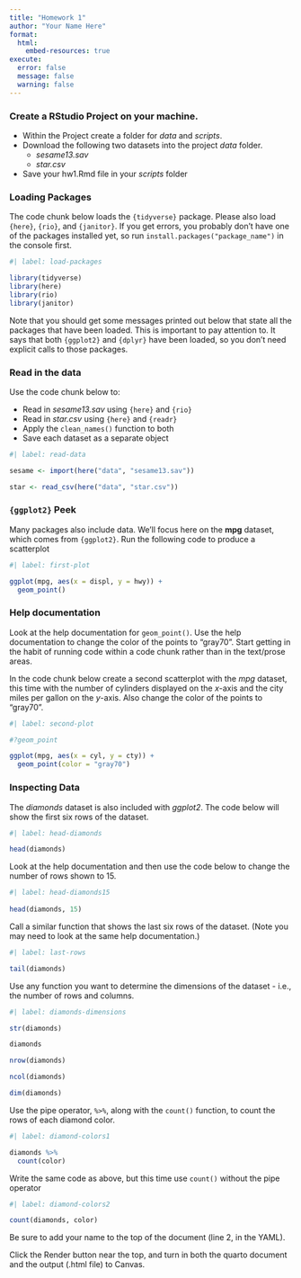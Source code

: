 ```yaml
---
title: "Homework 1"
author: "Your Name Here"
format:
  html:
    embed-resources: true
execute:
  error: false
  message: false
  warning: false
---
```


### Create a RStudio Project on your machine.

-   Within the Project create a folder for *data* and *scripts*.
-   Download the following two datasets into the project *data* folder.
    -   *sesame13.sav*
    -   *star.csv*
-   Save your hw1.Rmd file in your *scripts* folder

### Loading Packages

The code chunk below loads the `{tidyverse}` package. Please also load `{here}`, `{rio}`, and `{janitor}`. If you get errors, you probably don't have one of the packages installed yet, so run `install.packages("package_name")` in the console first.

```r
#| label: load-packages

library(tidyverse)
library(here)
library(rio)
library(janitor)
```

Note that you should get some messages printed out below that state all the packages that have been loaded. This is important to pay attention to. It says that both `{ggplot2}` and `{dplyr}` have been loaded, so you don't need explicit calls to those packages.

### Read in the data

Use the code chunk below to:

-   Read in *sesame13.sav* using `{here}` and `{rio}`
-   Read in *star.csv* using `{here}` and `{readr}`
-   Apply the `clean_names()` function to both
-   Save each dataset as a separate object

```r
#| label: read-data

sesame <- import(here("data", "sesame13.sav"))

star <- read_csv(here("data", "star.csv"))
```

### `{ggplot2}` Peek

Many packages also include data. We'll focus here on the **mpg** dataset, which comes from `{ggplot2}`. Run the following code to produce a scatterplot

```r
#| label: first-plot

ggplot(mpg, aes(x = displ, y = hwy)) +
  geom_point()
```

### Help documentation

Look at the help documentation for `geom_point()`. Use the help documentation to change the color of the points to "gray70". Start getting in the habit of running code within a code chunk rather than in the text/prose areas.

In the code chunk below create a second scatterplot with the *mpg* dataset, this time with the number of cylinders displayed on the *x*-axis and the city miles per gallon on the *y*-axis. Also change the color of the points to "gray70".

```r
#| label: second-plot

#?geom_point

ggplot(mpg, aes(x = cyl, y = cty)) +
  geom_point(color = "gray70")
```

### Inspecting Data

The *diamonds* dataset is also included with *ggplot2*. The code below will show the first six rows of the dataset.

```r
#| label: head-diamonds

head(diamonds)
```

Look at the help documentation and then use the code below to change the number of rows shown to 15.

```r
#| label: head-diamonds15
 
head(diamonds, 15)
```

Call a similar function that shows the last six rows of the dataset. (Note you may need to look at the same help documentation.)

```r
#| label: last-rows

tail(diamonds)
```

Use any function you want to determine the dimensions of the dataset - i.e., the number of rows and columns.

```r
#| label: diamonds-dimensions

str(diamonds)

diamonds

nrow(diamonds)

ncol(diamonds)

dim(diamonds)
```

Use the pipe operator, `%>%`, along with the `count()` function, to count the rows of each diamond color.

```r
#| label: diamond-colors1

diamonds %>%
  count(color) 
```

Write the same code as above, but this time use `count()` without the pipe operator

```r
#| label: diamond-colors2

count(diamonds, color) 
```

Be sure to add your name to the top of the document (line 2, in the YAML).

Click the Render button near the top, and turn in both the quarto document and the output (.html file) to Canvas.
